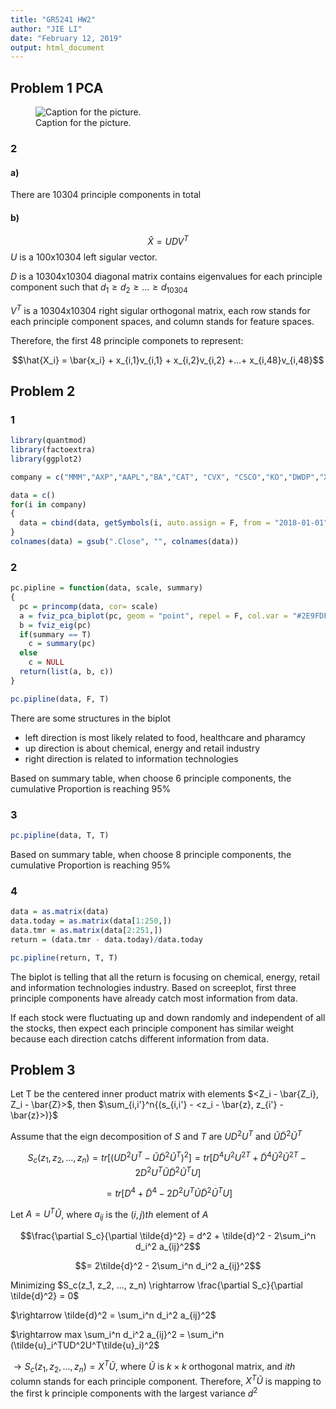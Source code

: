 ```yaml
---
title: "GR5241 HW2"
author: "JIE LI"
date: "February 12, 2019"
output: html_document
---
```


## Problem 1 PCA
![Caption for the picture.](./hw2-1.jpg)

### 2
#### a)
There are 10304 principle components in total

#### b)
$$\hat{X} = UDV^T$$
$U$ is a 100x10304 left sigular vector.

$D$ is a 10304x10304 diagonal matrix contains eigenvalues for each principle component such that $d_1 \geq d_2 \geq ... \geq d_{10304}$

$V^T$ is a 10304x10304 right sigular orthogonal matrix, each row stands for each principle component spaces, and column stands for feature spaces.

Therefore, the first 48 principle componets to represent:

$$\hat{X_i} = \bar{x_i} + x_{i,1}v_{i,1} + x_{i,2}v_{i,2} +...+ x_{i,48}v_{i,48}$$

## Problem 2
### 1
```r
library(quantmod)
library(factoextra)
library(ggplot2)

company = c("MMM","AXP","AAPL","BA","CAT", "CVX", "CSCO","KO","DWDP","XOM","GS","HD","IBM","INTC","JNJ","JPM","MCD","MRK","MSFT","NKE","PFE","PG","TRV","UNH","UTX","VZ","V","WMT","WBA","DIS")

data = c()
for(i in company)
{
  data = cbind(data, getSymbols(i, auto.assign = F, from = "2018-01-01", to = "2019-01-01")[,4])
}
colnames(data) = gsub(".Close", "", colnames(data))
```

### 2
```r
pc.pipline = function(data, scale, summary)
{
  pc = princomp(data, cor= scale)
  a = fviz_pca_biplot(pc, geom = "point", repel = F, col.var = "#2E9FDF")
  b = fviz_eig(pc)
  if(summary == T)
    c = summary(pc)
  else
    c = NULL
  return(list(a, b, c))
}

pc.pipline(data, F, T)
```
There are some structures in the biplot

* left direction is most likely related to food, healthcare and pharamcy
* up direction is about chemical, energy and retail industry
* right direction is related to information technologies

Based on summary table, when choose 6 principle components, the cumulative Proportion is reaching 95%

### 3
```r
pc.pipline(data, T, T)
```

Based on summary table, when choose 8 principle components, the cumulative Proportion is reaching 95%

### 4
```r
data = as.matrix(data)
data.today = as.matrix(data[1:250,])
data.tmr = as.matrix(data[2:251,])
return = (data.tmr - data.today)/data.today

pc.pipline(return, T, T)
```

The biplot is telling that all the return is focusing on chemical, energy, retail and information technologies industry. Based on screeplot, first three principle components have already catch most information from data.

If each stock were fluctuating up and down randomly and independent of all the stocks, then expect each principle component has similar weight because each direction catchs different information from data.

## Problem 3

Let T be the centered inner product matrix with elements $<Z_i - \bar{Z_i}, Z_i - \bar{Z}>$, then $\sum_{i,i'}^n{(s_{i,i'} - <z_i - \bar{z}, z_{i'} - \bar{z}>)}$

Assume that the eign decomposition of $S$ and $T$ are $UD^2U^T$ and $\tilde{U}\tilde{D}^2\tilde{U}^T$

$$S_c(z_1, z_2, ..., z_n) = tr[(UD^2U^T - \tilde{U}\tilde{D}^2\tilde{U}^T)^2] = tr[D^4U^2U^{2T} + \tilde{D}^4\tilde{U}^2\tilde{U}^{2T} - 2D^2U^T\tilde{U}\tilde{D}^2\tilde{U}^TU]$$

$$=tr[D^4 + \tilde{D}^4 - 2D^2U^T\tilde{U}\tilde{D}^2\tilde{U}^TU]$$

Let $A = U^T\tilde{U}$, where $a_{ij}$ is the $(i,j)th$ element of $A$

$$\frac{\partial S_c}{\partial \tilde{d}^2} =  d^2 + \tilde{d}^2 - 2\sum_i^n d_i^2 a_{ij}^2$$

$$= 2\tilde{d}^2 - 2\sum_i^n d_i^2 a_{ij}^2$$

Minimizing $S_c(z_1, z_2, ..., z_n) \rightarrow \frac{\partial S_c}{\partial \tilde{d}^2} = 0$

$\rightarrow \tilde{d}^2 = \sum_i^n d_i^2 a_{ij}^2$

$\rightarrow max \sum_i^n d_i^2 a_{ij}^2 = \sum_i^n (\tilde{u}_i^TUD^2U^T\tilde{u}_i)^2$

$\rightarrow S_c(z_1, z_2, ..., z_n) = X^T\tilde{U}$, where $\tilde{U}$ is $k \times k$ orthogonal matrix, and $ith$ column stands for each principle component. Therefore, $X^T\tilde{U}$ is mapping to the first k principle components with the largest variance $d^2$





